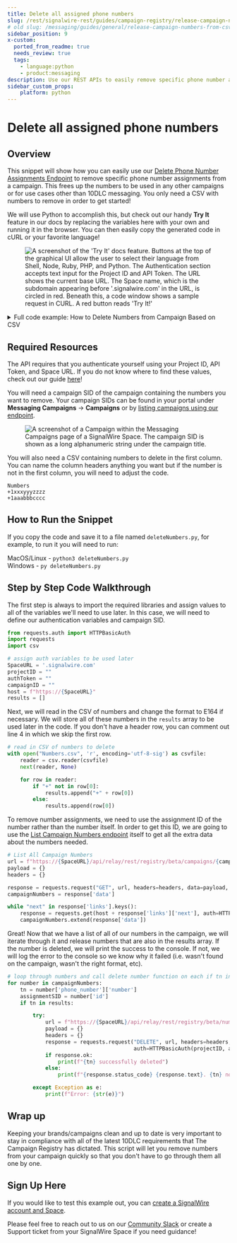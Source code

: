 ```yaml
---
title: Delete all assigned phone numbers
slug: /rest/signalwire-rest/guides/campaign-registry/release-campaign-numbers-from-csv
# old slug: /messaging/guides/general/release-campaign-numbers-from-csv
sidebar_position: 9
x-custom:
  ported_from_readme: true
  needs_review: true
  tags:
    - language:python
    - product:messaging
description: Use our REST APIs to easily remove specific phone number assignments from a campaign
sidebar_custom_props:
    platform: python
---
```


# Delete all assigned phone numbers

## Overview

This snippet will show how you can easily use our [Delete Phone Number Assignments Endpoint](/rest/signalwire-rest/endpoints/space/delete-number-assignment) to remove specific phone number assignments from a campaign. This frees up the numbers to be used in any other campaigns or for use cases other than 10DLC messaging. You only need a CSV with numbers to remove in order to get started!

We will use Python to accomplish this, but check out our handy **Try It** feature in our docs by replacing the variables here with your own and running it in the browser. You can then easily copy the generated code in cURL or your favorite language!

<figure>
  <img className="img-800" src={require("./6d1b4f7-a5d9dec-Screen_Shot_2022-03-14_at_2.24.18_PM.webP").default} alt="A screenshot of the 'Try It' docs feature. Buttons at the top of the graphical UI allow the user to select their language from Shell, Node, Ruby, PHP, and Python. The Authentication section accepts text input for the Project ID and API Token. The URL shows the current base URL. The Space name, which is the subdomain appearing before '.signalwire.com' in the URL, is circled in red. Beneath this, a code window shows a sample request in CURL. A red button reads 'Try It!' " />
</figure>


<details>
  <summary>Full code example: How to Delete Numbers from Campaign Based on CSV</summary>

```python
from requests.auth import HTTPBasicAuth
import requests
import csv

SpaceURL = '.signalwire.com'
projectID = ""
authToken = ""
campaignID = ""
host = f"https://{SpaceURL}"
results = []

with open("Numbers.csv", 'r', encoding='utf-8-sig') as csvfile:
    reader = csv.reader(csvfile)
    next(reader, None)

    for row in reader:
        if "+" not in row[0]:
            results.append("+" + row[0])
        else:
            results.append(row[0])

url = f"https://{SpaceURL}/api/relay/rest/registry/beta/campaigns/{campaignID}/numbers?page_size=1000"
payload = {}
headers = {}

response = requests.request("GET", url, headers=headers, data=payload, auth=HTTPBasicAuth(projectID, authToken)).json()
campaignNumbers = response['data']

while "next" in response['links'].keys():
    response = requests.get(host + response['links']['next'], auth=HTTPBasicAuth(projectID, authToken)).json()
    campaignNumbers.extend(response['data'])

for number in campaignNumbers:
    tn = number['phone_number']['number']
    assignmentSID = number['id']
    if tn in results:

        try:
            url = f"https://{SpaceURL}/api/relay/rest/registry/beta/numbers/{assignmentSID}"
            payload = {}
            headers = {}
            response = requests.request("DELETE", url, headers=headers, data=payload,
                                        auth=HTTPBasicAuth(projectID, authToken))
            if response.ok:
                print(f"{tn} successfully deleted")
            else:
                print(f"{response.status_code} {response.text}. {tn} not deleted.")

        except Exception as e:
            print(f"Error: {str(e)}")
```

</details>

Required Resources
------------------

The API requires that you authenticate yourself using your Project ID, API Token, and Space URL. If you do not know where to find these values, check out our guide [here](/platform/dashboard/get-started/explore#api)!

You will need a campaign SID of the campaign containing the numbers you want to remove. Your campaign SIDs can be found in your portal under **Messaging Campaigns** -> **Campaigns** or by [listing campaigns using our endpoint](/rest/signalwire-rest/endpoints/space/list-campaigns).

<figure>
  <img className="img-800" src={require("./77a7104-Screen_Shot_2022-06-21_at_12.45.04_PM.webP").default} alt="A screenshot of a Campaign within the Messaging Campaigns page of a SignalWire Space. The campaign SID is shown as a long alphanumeric string under the campaign title." />
</figure>

You will also need a CSV containing numbers to delete in the first column. You can name the column headers anything you want but if the number is not in the first column, you will need to adjust the code. 

```text Numbers.csv
Numbers
+1xxxyyyzzzz
+1aaabbbcccc
```

How to Run the Snippet
----------------------

If you copy the code and save it to a file named `deleteNumbers.py`, for example, to run it you will need to run:

MacOS/Linux - `python3 deleteNumbers.py`  
Windows - `py deleteNumbers.py`

Step by Step Code Walkthrough
-----------------------------

The first step is always to import the required libraries and assign values to all of the variables we'll need to use later. In this case, we will need to define our authentication variables and campaign SID. 

```python
from requests.auth import HTTPBasicAuth
import requests
import csv

# assign auth variables to be used later
SpaceURL = '.signalwire.com'
projectID = ""
authToken = ""
campaignID = ""
host = f"https://{SpaceURL}"
results = []
```

Next, we will read in the CSV of numbers and change the format to E164 if necessary. We will store all of these numbers in the `results` array to be used later in the code. If you don't have a header row, you can comment out line 4 in which we skip the first row.  

```python
# read in CSV of numbers to delete
with open("Numbers.csv", 'r', encoding='utf-8-sig') as csvfile:
    reader = csv.reader(csvfile)
    next(reader, None)

    for row in reader:
        if "+" not in row[0]:
            results.append("+" + row[0])
        else:
            results.append(row[0])
```

To remove number assignments, we need to use the assignment ID of the number rather than the number itself. In order to get this ID, we are going to use the [List Campaign Numbers endpoint](/rest/signalwire-rest/endpoints/space/list-number-assignments) itself to get all the extra data about the numbers needed.

```python
# List All Campaign Numbers
url = f"https://{SpaceURL}/api/relay/rest/registry/beta/campaigns/{campaignID}/numbers?page_size=1000"
payload = {}
headers = {}

response = requests.request("GET", url, headers=headers, data=payload, auth=HTTPBasicAuth(projectID, authToken)).json()
campaignNumbers = response['data']

while "next" in response['links'].keys():
    response = requests.get(host + response['links']['next'], auth=HTTPBasicAuth(projectID, authToken)).json()
    campaignNumbers.extend(response['data'])
```

Great! Now that we have a list of all of our numbers in the campaign, we will iterate through it and release numbers that are also in the results array. If the number is deleted, we will print the success to the console. If not, we will log the error to the console so we know why it failed (i.e. wasn't found on the campaign, wasn't the right format, etc). 

```python
# loop through numbers and call delete number function on each if tn in results
for number in campaignNumbers:
    tn = number['phone_number']['number']
    assignmentSID = number['id']
    if tn in results:

        try:
            url = f"https://{SpaceURL}/api/relay/rest/registry/beta/numbers/{assignmentSID}"
            payload = {}
            headers = {}
            response = requests.request("DELETE", url, headers=headers, data=payload,
                                        auth=HTTPBasicAuth(projectID, authToken))
            if response.ok:
                print(f"{tn} successfully deleted")
            else:
                print(f"{response.status_code} {response.text}. {tn} not deleted.")

        except Exception as e:
            print(f"Error: {str(e)}")
```

Wrap up
-------

Keeping your brands/campaigns clean and up to date is very important to stay in compliance with all of the latest 10DLC requirements that The Campaign Registry has dictated. This script will let you remove numbers from your campaign quickly so that you don't have to go through them all one by one.

Sign Up Here
------------

If you would like to test this example out, you can [create a SignalWire account and Space](https://m.signalwire.com/signups/new?s=1).

Please feel free to reach out to us on our [Community Slack](https://signalwire.community/) or create a Support ticket from your SignalWire Space if you need guidance!
